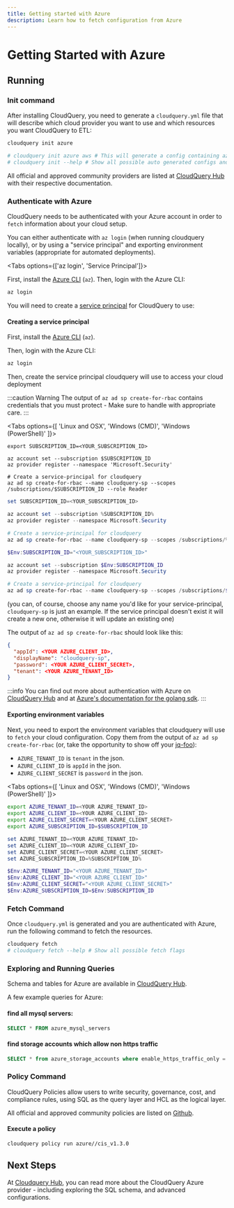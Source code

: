 ```yaml
---
title: Getting started with Azure
description: Learn how to fetch configuration from Azure
---
```



# Getting Started with Azure

<DownloadSection />

## Running

### Init command

After installing CloudQuery, you need to generate a `cloudquery.yml` file that will describe which cloud provider you want to use and which resources you want CloudQuery to ETL:

```bash
cloudquery init azure

# cloudquery init azure aws # This will generate a config containing azure and aws providers
# cloudquery init --help # Show all possible auto generated configs and flags
```

All official and approved community providers are listed at [CloudQuery Hub](https://hub.cloudquery.io) with their respective documentation.

<SpawnSection />

### Authenticate with Azure

CloudQuery needs to be authenticated with your Azure account in order to `fetch` information about your cloud setup.

You can either authenticate with `az login` (when running cloudquery locally), or by using a "service principal"
and exporting environment variables (appropriate for automated deployments).

<Tabs options={['az login', 'Service Principal']}>
<Tab>

First, install the [Azure CLI](https://docs.microsoft.com/en-us/cli/azure/install-azure-cli) (`az`).
Then, login with the Azure CLI:

```bash
az login
```

</Tab>

<Tab>

You will need to create a [service principal](https://docs.microsoft.com/en-us/azure/active-directory/develop/app-objects-and-service-principals)
for CloudQuery to use:

#### Creating a service principal

First, install the [Azure CLI](https://docs.microsoft.com/en-us/cli/azure/install-azure-cli) (`az`).

Then, login with the Azure CLI:

```bash
az login
```

Then, create the service principal cloudquery will use to access your cloud deployment

:::caution Warning
The output of `az ad sp create-for-rbac` contains credentials that you must protect - Make sure to handle
with appropriate care.
:::

<Tabs options={[ 'Linux and OSX', 'Windows (CMD)', 'Windows (PowerShell)' ]}>

<Tab>

```
export SUBSCRIPTION_ID=<YOUR_SUBSCRIPTION_ID>

az account set --subscription $SUBSCRIPTION_ID
az provider register --namespace 'Microsoft.Security'

# Create a service-principal for cloudquery
az ad sp create-for-rbac --name cloudquery-sp --scopes /subscriptions/$SUBSCRIPTION_ID --role Reader
```

</Tab>

<Tab>

```powershell
set SUBSCRIPTION_ID=<YOUR_SUBSCRIPTION_ID>

az account set --subscription %SUBSCRIPTION_ID%
az provider register --namespace Microsoft.Security

# Create a service-principal for cloudquery
az ad sp create-for-rbac --name cloudquery-sp --scopes /subscriptions/%SUBSCRIPTION_ID% --role Reader
```

</Tab>

<Tab>

```powershell
$Env:SUBSCRIPTION_ID="<YOUR_SUBSCRIPTION_ID>"

az account set --subscription $Env:SUBSCRIPTION_ID
az provider register --namespace Microsoft.Security

# Create a service-principal for cloudquery
az ad sp create-for-rbac --name cloudquery-sp --scopes /subscriptions/$Env:SUBSCRIPTION_ID --role Reader
```

</Tab>

</Tabs>

(you can, of course, choose any name you'd like for your service-principal, `cloudquery-sp` is just an example.
If the service principal doesn't exist it will create a new one, otherwise it will update an existing one)

The output of `az ad sp create-for-rbac` should look like this:

```json
{
  "appId": <YOUR AZURE_CLIENT_ID>,
  "displayName": "cloudquery-sp",
  "password": <YOUR AZURE_CLIENT_SECRET>,
  "tenant": <YOUR AZURE_TENANT_ID>
}
```

:::info
You can find out more about authentication with Azure on [CloudQuery Hub](https://hub.cloudquery.io/providers/cloudquery/azure/latest)
and at [Azure's documentation for the golang sdk](https://github.com/Azure/azure-sdk-for-go).
:::

#### Exporting environment variables

Next, you need to export the environment variables that cloudquery will use to `fetch` your cloud configuration.
Copy them from the output of `az ad sp create-for-rbac` (or, take the opportunity to show off your [jq-foo](https://stedolan.github.io/jq/)):

- `AZURE_TENANT_ID` is `tenant` in the json.
- `AZURE_CLIENT_ID` is `appId` in the json.
- `AZURE_CLIENT_SECRET` is `password` in the json.

<Tabs options={[ 'Linux and OSX', 'Windows (CMD)', 'Windows (PowerShell)' ]}>

<Tab>

```bash
export AZURE_TENANT_ID=<YOUR AZURE_TENANT_ID>
export AZURE_CLIENT_ID=<YOUR AZURE_CLIENT_ID>
export AZURE_CLIENT_SECRET=<YOUR AZURE_CLIENT_SECRET>
export AZURE_SUBSCRIPTION_ID=$SUBSCRIPTION_ID
```

</Tab>

<Tab>

```powershell
set AZURE_TENANT_ID=<YOUR AZURE_TENANT_ID>
set AZURE_CLIENT_ID=<YOUR AZURE_CLIENT_ID>
set AZURE_CLIENT_SECRET=<YOUR AZURE_CLIENT_SECRET>
set AZURE_SUBSCRIPTION_ID=%SUBSCRIPTION_ID%
```

</Tab>

<Tab>

```powershell
$Env:AZURE_TENANT_ID="<YOUR AZURE_TENANT_ID>"
$Env:AZURE_CLIENT_ID="<YOUR AZURE_CLIENT_ID>"
$Env:AZURE_CLIENT_SECRET="<YOUR AZURE_CLIENT_SECRET>"
$Env:AZURE_SUBSCRIPTION_ID=$Env:SUBSCRIPTION_ID
```

</Tab>

</Tabs>

</Tab>
</Tabs>

### Fetch Command

Once `cloudquery.yml` is generated and you are authenticated with Azure, run the following command to fetch the resources.

```bash
cloudquery fetch
# cloudquery fetch --help # Show all possible fetch flags
```

### Exploring and Running Queries

<ExploreSection/>

Schema and tables for Azure are available in [CloudQuery Hub](https://hub.cloudquery.io/providers/cloudquery/azure/latest/schema).

A few example queries for Azure:

#### find all mysql servers:

```sql
SELECT * FROM azure_mysql_servers
```

#### find storage accounts which allow non https traffic

```sql
SELECT * from azure_storage_accounts where enable_https_traffic_only = false
```

### Policy Command

CloudQuery Policies allow users to write security, governance, cost, and compliance rules,
using SQL as the query layer and HCL as the logical layer.

All official and approved community policies are listed on [Github](https://github.com/cloudquery/cq-provider-azure/tree/main/policies).

#### Execute a policy

```bash
cloudquery policy run azure//cis_v1.3.0
```

## Next Steps

At [Cloudquery Hub](https://hub.cloudquery.io/providers/cloudquery/azure/latest), you can read more about the CloudQuery Azure provider - including exploring the SQL schema, and advanced configurations.
